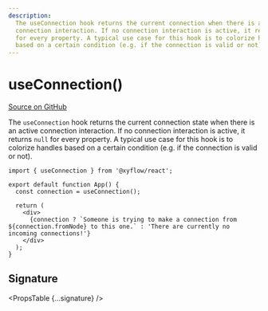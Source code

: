 ```yaml
---
description:
  The useConnection hook returns the current connection when there is an active
  connection interaction. If no connection interaction is active, it returns null
  for every property. A typical use case for this hook is to colorize handles
  based on a certain condition (e.g. if the connection is valid or not).
---
```



# useConnection()

[Source on GitHub]()

The `useConnection` hook returns the current connection state when there is an active connection interaction. If no connection interaction is active, it returns `null` for every property. A typical use case for this hook is to colorize handles based on a certain condition (e.g. if the connection is valid or not).

```tsx
import { useConnection } from '@xyflow/react';

export default function App() {
  const connection = useConnection();

  return (
    <div>
      {connection ? `Someone is trying to make a connection from ${connection.fromNode} to this one.` : 'There are currently no incoming connections!'}
    </div>
  );
}
```

## Signature

<PropsTable {...signature} />
